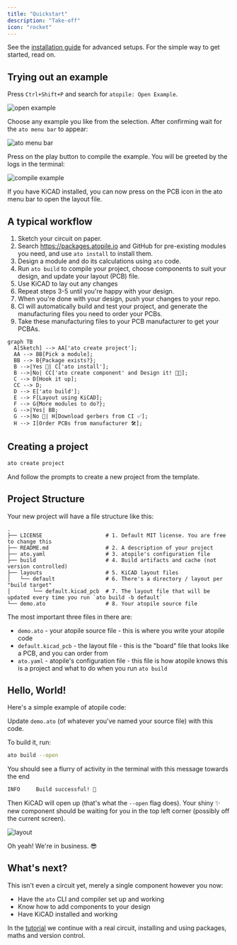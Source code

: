 ```yaml
---
title: "Quickstart"
description: "Take-off"
icon: "rocket"
---
```


See the [installation guide](./guides/install) for advanced setups.
For the simple way to get started, read on.


<QuickstartInstall />

## Trying out an example

Press `Ctrl+Shift+P` and search for `atopile: Open Example`.

![open example](./images/quick-select-example.png)

Choose any example you like from the selection.
After confirming wait for the `ato menu bar` to appear:

![ato menu bar](/atopile/images/ato-menu-bar.png)

Press on the play button to compile the example.
You will be greeted by the logs in the terminal:

![compile example](/atopile/images/ato-example-build.png)

If you have KiCAD installed, you can now press on the PCB icon in the ato menu bar to open the layout file.

## A typical workflow

1. Sketch your circuit on paper.
2. Search https://packages.atopile.io and GitHub for pre-existing modules you need, and use `ato install` to install them.
3. Design a module and do its calculations using `ato` code.
4. Run `ato build` to compile your project, choose components to suit your design, and update your layout (PCB) file.
5. Use KiCAD to lay out any changes
6. Repeat steps 3-5 until you're happy with your design.
7. When you're done with your design, push your changes to your repo.
8. CI will automatically build and test your project, and generate the manufacturing files you need to order your PCBs.
9. Take these manufacturing files to your PCB manufacturer to get your PCBAs.

```mermaid
graph TB
  A[Sketch] --> AA['ato create project'];
  AA --> BB[Pick a module];
  BB --> B{Package exists?};
  B -->|Yes 🥳| C['ato install'];
  B -->|No| CC['ato create component' and Design it! 👨‍💻];
  C --> D[Hook it up];
  CC --> D;
  D --> E['ato build'];
  E --> F[Layout using KiCAD];
  F --> G{More modules to do?};
  G -->|Yes| BB;
  G -->|No 🎉| H[Download gerbers from CI ✅];
  H --> I[Order PCBs from manufacturer 🛠️];
```

## Creating a project

```sh
ato create project
```

And follow the prompts to create a new project from the template.

## Project Structure

Your new project will have a file structure like this:

```
.
├── LICENSE                    # 1. Default MIT license. You are free to change this
├── README.md                  # 2. A description of your project
├── ato.yaml                   # 3. atopile's configuration file
├── build                      # 4. Build artifacts and cache (not version controlled)
├── layouts                    # 5. KiCAD layout files
│   └── default                # 6. There's a directory / layout per "build target"
│       └── default.kicad_pcb  # 7. The layout file that will be updated every time you run `ato build -b default`
└── demo.ato                   # 8. Your atopile source file
```

The most important three files in there are:

- `demo.ato` - your atopile source file - this is where you write your atopile code
- `default.kicad_pcb` - the layout file - this is the "board" file that looks like a PCB, and you can order from
- `ato.yaml` - atopile's configuration file - this file is how atopile knows this is a project and what to do when you run `ato build`

## Hello, World!

Here's a simple example of atopile code:


<QuickstartExample />

Update `demo.ato` (of whatever you've named your source file) with this code.

To build it, run:

```sh
ato build --open
```

You should see a flurry of activity in the terminal with this message towards the end

```sh
INFO     Build successful! 🚀
```

Then KiCAD will open up (that's what the `--open` flag does).
Your shiny ✨ new component should be waiting for you in the top left corner (possibly off the current screen).

![layout](/atopile/images/quickstart-layout.png)

Oh yeah! We're in business. 😎

## What's next?

This isn't even a circuit yet, merely a single component however you now:

- Have the `ato` CLI and compiler set up and working
- Know how to add components to your design
- Have KiCAD installed and working

In the [tutorial](./essentials/1-the-ato-language) we continue with a real circuit, installing and using packages, maths and version control.
